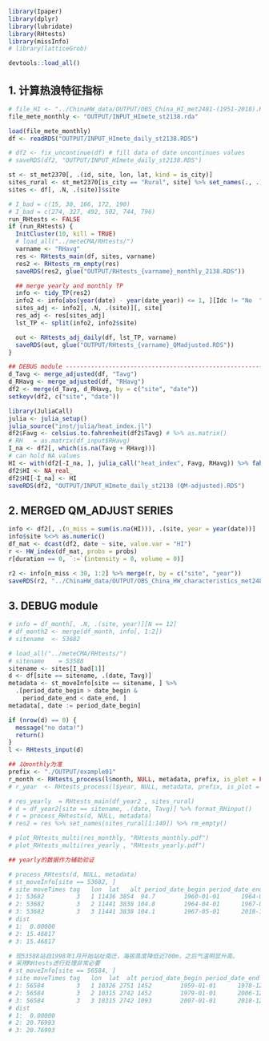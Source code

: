 ```r
library(Ipaper)
library(dplyr)
library(lubridate)
library(RHtests)
library(missInfo)
# library(latticeGrob)

devtools::load_all()
```

## 1. 计算热浪特征指标

```r
# file_HI <- "../ChinaHW_data/OUTPUT/OBS_China_HI_met2481-(1951-2018).RDS"
file_mete_monthly <- "OUTPUT/INPUT_HImete_st2138.rda"

load(file_mete_monthly)
df <- readRDS("OUTPUT/INPUT_HImete_daily_st2138.RDS")

# df2 <- fix_uncontinue(df) # fill data of date uncontinues values
# saveRDS(df2, "OUTPUT/INPUT_HImete_daily_st2138.RDS")
```

```r
st <- st_met2370[, .(id, site, lon, lat, kind = is_city)]
sites_rural <- st_met2370[is_city == "Rural", site] %>% set_names(., .)
sites <- df[, .N, .(site)]$site

# I_bad = c(15, 30, 166, 172, 190)
# I_bad = c(274, 327, 492, 502, 744, 796)
run_RHtests <- FALSE
if (run_RHtests) {
  InitCluster(10, kill = TRUE)
  # load_all("../meteCMA/RHtests/")
  varname <- "RHavg"
  res <- RHtests_main(df, sites, varname)
  res2 <- RHtests_rm_empty(res)
  saveRDS(res2, glue("OUTPUT/RHtests_{varname}_monthly_2138.RDS"))

  ## merge yearly and monthly TP
  info <- tidy_TP(res2)
  info2 <- info[abs(year(date) - year(date_year)) <= 1, ][Idc != "No  ", ]
  sites_adj <- info2[, .N, .(site)][, site]
  res_adj <- res[sites_adj]
  lst_TP <- split(info2, info2$site)

  out <- RHtests_adj_daily(df, lst_TP, varname)
  saveRDS(out, glue("OUTPUT/RHtests_{varname}_QMadjusted.RDS"))
}
```

```r
## DEBUG module ----------------------------------------------------------------
d_Tavg <- merge_adjusted(df, "Tavg")
d_RHavg <- merge_adjusted(df, "RHavg")
df2 <- merge(d_Tavg, d_RHavg, by = c("site", "date"))
setkeyv(df2, c("site", "date"))

library(JuliaCall)
julia <- julia_setup()
julia_source("inst/julia/heat_index.jl")
df2$Favg <- celsius.to.fahrenheit(df2$Tavg) # %>% as.matrix()
# RH   = as.matrix(df_input$RHavg)
I_na <- df2[, which(is.na(Tavg + RHavg))]
# can hold NA values
HI <- with(df2[-I_na, ], julia_call("heat_index", Favg, RHavg)) %>% fahrenheit.to.celsius()
df2$HI <- NA_real_
df2$HI[-I_na] <- HI
saveRDS(df2, "OUTPUT/INPUT_HImete_daily_st2138 (QM-adjusted).RDS")
```


## 2. MERGED QM_ADJUST SERIES 

```r
info <- df2[, .(n_miss = sum(is.na(HI))), .(site, year = year(date))]
info$site %<>% as.numeric()
df_mat <- dcast(df2, date ~ site, value.var = "HI")
r <- HW_index(df_mat, probs = probs)
r[duration == 0, `:=`(intensity = 0, volume = 0)]

r2 <- info[n_miss < 30, 1:2] %>% merge(r, by = c("site", "year"))
saveRDS(r2, "../ChinaHW_data/OUTPUT/OBS_China_HW_characteristics_met2481-(1951-2018)-(QM-adjusted).RDS")
```

## 3. DEBUG module 
```r
# info = df_month[, .N, .(site, year)][N == 12]
# df_month2 <- merge(df_month, info[, 1:2])
# sitename  <- 53682

# load_all("../meteCMA/RHtests/")
# sitename    = 53588
sitename <- sites[I_bad[1]]
d <- df[site == sitename, .(date, Tavg)]
metadata <- st_moveInfo[site == sitename, ] %>%
  .[period_date_begin > date_begin &
    period_date_end < date_end, ]
metadata[, date := period_date_begin]

if (nrow(d) == 0) {
  message("no data!")
  return()
}
l <- RHtests_input(d)

## 以monthly为准
prefix <- "./OUTPUT/example01"
r_month <- RHtests_process(l$month, NULL, metadata, prefix, is_plot = FALSE, maxgap = 366)
# r_year  <- RHtests_process(l$year, NULL, metadata, prefix, is_plot = FALSE, maxgap = 366)
```

```r
# res_yearly  = RHtests_main(df_year2 , sites_rural)
# d = df_year2[site == sitename, .(date, Tavg)] %>% format_RHinput()
# r = process_RHtests(d, NULL, metadata)
# res2 = res %>% set_names(sites_rural[1:140]) %>% rm_empty()

# plot_RHtests_multi(res_monthly, "RHtests_monthly.pdf")
# plot_RHtests_multi(res_yearly , "RHtests_yearly.pdf")

## yearly的数据作为辅助验证

# process_RHtests(d, NULL, metadata)
# st_moveInfo[site == 53682, ]
# site moveTimes tag   lon  lat   alt period_date_begin period_date_end date_begin   date_end n_all n_period
# 1: 53682         3   1 11436 3854  94.7        1960-01-01      1964-03-31 1960-01-01 2018-12-31 21550     1552
# 2: 53682         3   2 11441 3838 104.8        1964-04-01      1967-04-30 1960-01-01 2018-12-31 21550     1125
# 3: 53682         3   3 11441 3838 104.1        1967-05-01      2018-12-31 1960-01-01 2018-12-31 21550    18873
# dist
# 1:  0.00000
# 2: 15.46817
# 3: 15.46817

# 现53588站自1998年1月开始站址南迁，海拔高度降低近700m，之后气温明显升高。
# 采用RHtests进行处理非常必要
# st_moveInfo[site == 56584, ]
# site moveTimes tag   lon  lat  alt period_date_begin period_date_end date_begin   date_end n_all n_period
# 1: 56584         3   1 10326 2751 1452        1959-01-01      1978-12-31 1959-01-01 2018-12-31 21915     7305
# 2: 56584         3   2 10315 2742 1452        1979-01-01      2006-12-31 1959-01-01 2018-12-31 21915    10227
# 3: 56584         3   3 10315 2742 1093        2007-01-01      2018-12-31 1959-01-01 2018-12-31 21915     4383
# dist
# 1:  0.00000
# 2: 20.76993
# 3: 20.76993
```
